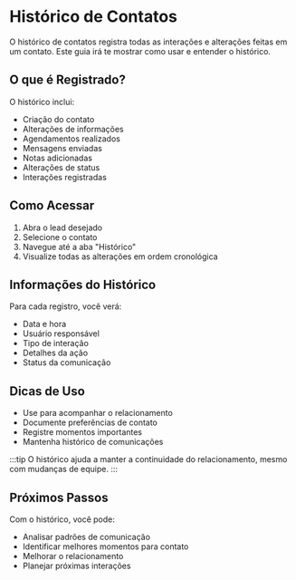 # Histórico de Contatos

O histórico de contatos registra todas as interações e alterações feitas em um contato. Este guia irá te mostrar como usar e entender o histórico.

## O que é Registrado?

O histórico inclui:
- Criação do contato
- Alterações de informações
- Agendamentos realizados
- Mensagens enviadas
- Notas adicionadas
- Alterações de status
- Interações registradas

## Como Acessar

1. Abra o lead desejado
2. Selecione o contato
3. Navegue até a aba "Histórico"
4. Visualize todas as alterações em ordem cronológica

## Informações do Histórico

Para cada registro, você verá:
- Data e hora
- Usuário responsável
- Tipo de interação
- Detalhes da ação
- Status da comunicação

## Dicas de Uso

- Use para acompanhar o relacionamento
- Documente preferências de contato
- Registre momentos importantes
- Mantenha histórico de comunicações

:::tip
O histórico ajuda a manter a continuidade do relacionamento, mesmo com mudanças de equipe.
:::

## Próximos Passos

Com o histórico, você pode:
- Analisar padrões de comunicação
- Identificar melhores momentos para contato
- Melhorar o relacionamento
- Planejar próximas interações 